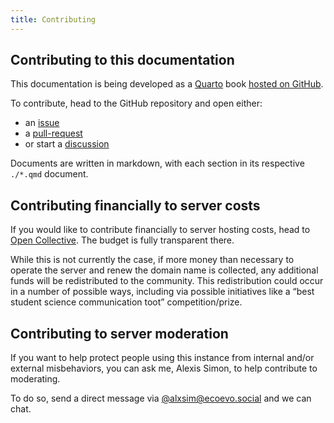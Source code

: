 ```yaml
---
title: Contributing
---
```


## Contributing to this documentation

This documentation is being developed as a [Quarto](https://quarto.org) book [hosted on GitHub](https://github.com/alxsimon/ecoevo.social-docs).

To contribute, head to the GitHub repository and open either:

* an [issue](https://github.com/alxsimon/ecoevo.social-docs/issues)
* a [pull-request](https://github.com/alxsimon/ecoevo.social-docs/pulls)
* or start a [discussion](https://github.com/alxsimon/ecoevo.social-docs/discussions)

Documents are written in markdown, with each section in its respective `./*.qmd` document.

## Contributing financially to server costs

If you would like to contribute financially to server hosting costs,
head to [Open Collective](https://opencollective.com/ecoevosocial).
The budget is fully transparent there.

While this is not currently the case, if more money than necessary to operate the server and renew the domain name
is collected, any additional funds will be redistributed to the community. This redistribution could occur in a number of possible ways,
including via possible initiatives like a "best student science communication toot" competition/prize.

## Contributing to server moderation

If you want to help protect people using this instance from internal and/or external misbehaviors,
you can ask me, Alexis Simon, to help contribute to moderating.

To do so, send a direct message via [@alxsim@ecoevo.social](https://ecoevo.social/@alxsim) and we can chat.